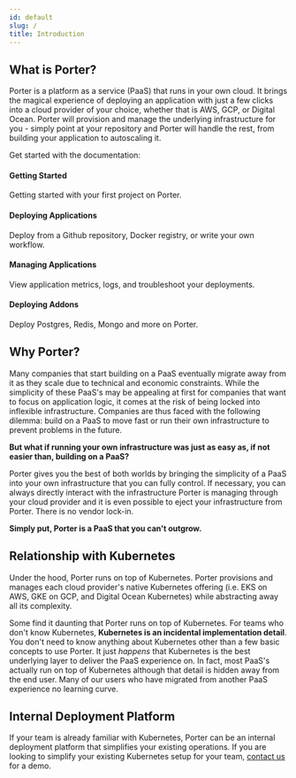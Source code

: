```yaml
---
id: default
slug: /
title: Introduction
---
```



## What is Porter?

Porter is a platform as a service (PaaS) that runs in your own cloud. It brings the magical experience of deploying an application with just a few clicks into a cloud provider of your choice, whether that is AWS, GCP, or Digital Ocean. Porter will provision and manage the underlying infrastructure for you - simply point at your repository and Porter will handle the rest, from building your application to autoscaling it.

Get started with the documentation:

<div class="container" style={{ padding: 0 }}>
  <div class="row is-multiline">
    <div class="col col--6">
      <Link
        className="card"
        to="/getting-started/overview"
        style={{ height: "100%" }}
      >
        <div class="card__body">
          <h4>Getting Started</h4>
          <p class="card__body__small">
            Getting started with your first project on Porter.
          </p>
        </div>
      </Link>
    </div>
    <div class="col col--6">
      <Link
        className="card"
        to="/deploying-applications/overview"
        style={{ height: "100%" }}
      >
        <div class="card__body">
          <h4>Deploying Applications</h4>
          <p class="card__body__small">
            Deploy from a Github repository, Docker registry, or write your own
            workflow.
          </p>
        </div>
      </Link>
    </div>
    <div class="col col--6">
      <Link
        className="card"
        to="/managing-applications/application-metrics"
        style={{ height: "100%" }}
      >
        <div class="card__body">
          <h4>Managing Applications</h4>
          <p class="card__body__small">
            View application metrics, logs, and troubleshoot your deployments.
          </p>
        </div>
      </Link>
    </div>
    <div class="col col--6">
      <Link
        className="card"
        to="/deploying-addons/overview"
        style={{ height: "100%" }}
      >
        <div class="card__body">
          <h4>Deploying Addons</h4>
          <p class="card__body__small">
            Deploy Postgres, Redis, Mongo and more on Porter.
          </p>
        </div>
      </Link>
    </div>
  </div>
</div>

## Why Porter?

Many companies that start building on a PaaS eventually migrate away from it as they scale due to technical and economic constraints. While the simplicity of these PaaS's may be appealing at first for companies that want to focus on application logic, it comes at the risk of being locked into inflexible infrastructure. Companies are thus faced with the following dilemma: build on a PaaS to move fast or run their own infrastructure to prevent problems in the future.

**But what if running your own infrastructure was just as easy as, if not easier than, building on a PaaS?**

Porter gives you the best of both worlds by bringing the simplicity of a PaaS into your own infrastructure that you can fully control. If necessary, you can always directly interact with the infrastructure Porter is managing through your cloud provider and it is even possible to eject your infrastructure from Porter. There is no vendor lock-in.

**Simply put, Porter is a PaaS that you can't outgrow.**

## Relationship with Kubernetes

Under the hood, Porter runs on top of Kubernetes. Porter provisions and manages each cloud provider's native Kubernetes offering (i.e. EKS on AWS, GKE on GCP, and Digital Ocean Kubernetes) while abstracting away all its complexity.

Some find it daunting that Porter runs on top of Kubernetes. For teams who don't know Kubernetes, **Kubernetes is an incidental implementation detail**. You don't need to know anything about Kubernetes other than a few basic concepts to use Porter. It just _happens_ that Kubernetes is the best underlying layer to deliver the PaaS experience on. In fact, most PaaS's actually run on top of Kubernetes although that detail is hidden away from the end user. Many of our users who have migrated from another PaaS experience no learning curve.

## Internal Deployment Platform

If your team is already familiar with Kubernetes, Porter can be an internal deployment platform that simplifies your existing operations. If you are looking to simplify your existing Kubernetes setup for your team, [contact us](mailto:contact@porter.run) for a demo.
